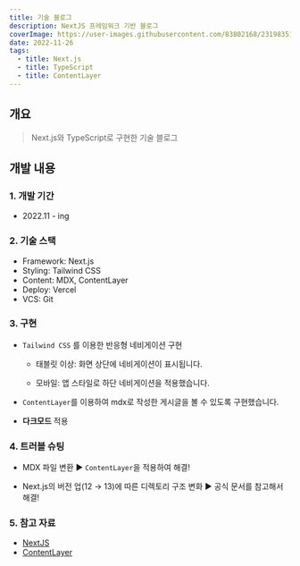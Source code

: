 ```yaml
---
title: 기술 블로그
description: NextJS 프레임워크 기반 블로그
coverImage: https://user-images.githubusercontent.com/83802168/231983511-40a7c862-2c33-4b2a-add4-5cd074d5aff7.png
date: 2022-11-26
tags:
  - title: Next.js
  - title: TypeScript
  - title: ContentLayer
---
```


## 개요

> Next.js와 TypeScript로 구현한 기술 블로그

## 개발 내용

### 1. 개발 기간

- 2022.11 - ing

### 2. 기술 스택

- Framework: Next.js
- Styling: Tailwind CSS
- Content: MDX, ContentLayer
- Deploy: Vercel
- VCS: Git

### 3. 구현

- `Tailwind CSS` 를 이용한 반응형 네비게이션 구현

  - 태블릿 이상: 화면 상단에 네비게이션이 표시됩니다.

  - 모바일: 앱 스타일로 하단 네비게이션을 적용했습니다.

- `ContentLayer`를 이용하여 mdx로 작성한 게시글을 볼 수 있도록 구현했습니다.

- **다크모드** 적용

### 4. 트러블 슈팅

- MDX 파일 변환 ▶ `ContentLayer`을 적용하여 해결!

- Next.js의 버전 업(12 → 13)에 따른 디렉토리 구조 변화 ▶ 공식 문서를 참고해서 해결!

### 5. 참고 자료

- [NextJS](https://nextjs.org/docs)
- [ContentLayer](https://www.contentlayer.dev)
